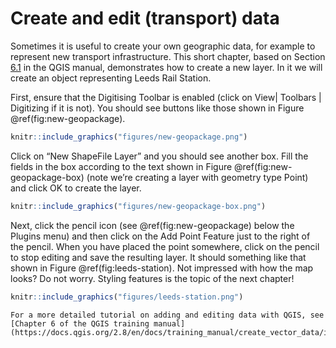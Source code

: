 # Create and edit (transport) data

Sometimes it is useful to create your own geographic data, for example to represent new transport infrastructure.
This short chapter, based on Section [6.1](https://docs.qgis.org/2.8/en/docs/training_manual/create_vector_data/create_new_vector.html) in the QGIS manual, demonstrates how to create a new layer.
In it we will create an object representing Leeds Rail Station.

First, ensure that the Digitising Toolbar is enabled (click on View| Toolbars | Digitizing if it is not).
You should see buttons like those shown in Figure \@ref(fig:new-geopackage).

```r
knitr::include_graphics("figures/new-geopackage.png")
```

Click on "New ShapeFile Layer" and you should see another box.
Fill the fields in the box according to the text shown in Figure \@ref(fig:new-geopackage-box) (note we're creating a layer with geometry type Point) and click OK to create the layer.

```r
knitr::include_graphics("figures/new-geopackage-box.png")
```

Next, click the pencil icon (see \@ref(fig:new-geopackage) below the Plugins menu) and then click on the Add Point Feature just to the right of the pencil.
When you have placed the point somewhere, click on the pencil to stop editing and save the resulting layer.
It should something like that shown in Figure \@ref(fig:leeds-station).
Not impressed with how the map looks?
Do not worry.
Styling features is the topic of the next chapter!

```r
knitr::include_graphics("figures/leeds-station.png")
```

```block2
For a more detailed tutorial on adding and editing data with QGIS, see [Chapter 6 of the QGIS training manual](https://docs.qgis.org/2.8/en/docs/training_manual/create_vector_data/index.html).
```
